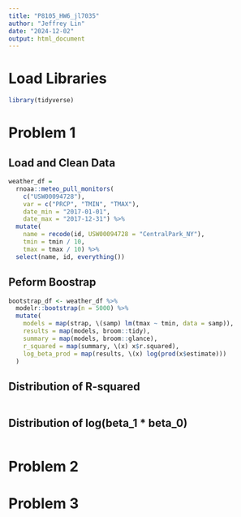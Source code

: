 ```yaml
---
title: "P8105_HW6_jl7035"
author: "Jeffrey Lin"
date: "2024-12-02"
output: html_document
---
```


# Load Libraries
```r
library(tidyverse)

```

# Problem 1 

## Load and Clean Data
```r
weather_df = 
  rnoaa::meteo_pull_monitors(
    c("USW00094728"),
    var = c("PRCP", "TMIN", "TMAX"), 
    date_min = "2017-01-01",
    date_max = "2017-12-31") %>%
  mutate(
    name = recode(id, USW00094728 = "CentralPark_NY"),
    tmin = tmin / 10,
    tmax = tmax / 10) %>%
  select(name, id, everything())

```
## Peform Boostrap
```r
bootstrap_df <- weather_df %>% 
  modelr::bootstrap(n = 5000) %>% 
  mutate(
    models = map(strap, \(samp) lm(tmax ~ tmin, data = samp)),
    results = map(models, broom::tidy),
    summary = map(models, broom::glance),
    r_squared = map(summary, \(x) x$r.squared),
    log_beta_prod = map(results, \(x) log(prod(x$estimate)))
  ) 
```

## Distribution of R-squared

```r


```

## Distribution of log(beta_1 * beta_0)

```r

```


# Problem 2 

# Problem 3
